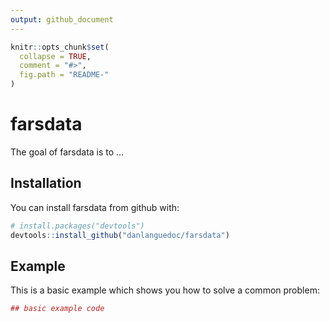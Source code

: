 ```yaml
---
output: github_document
---
```


<!-- README.md is generated from README.Rmd. Please edit that file -->

```r
knitr::opts_chunk$set(
  collapse = TRUE,
  comment = "#>",
  fig.path = "README-"
)
```

# farsdata

The goal of farsdata is to ...

## Installation

You can install farsdata from github with:

```r
# install.packages("devtools")
devtools::install_github("danlanguedoc/farsdata")
```

## Example

This is a basic example which shows you how to solve a common problem:

```r
## basic example code
```
